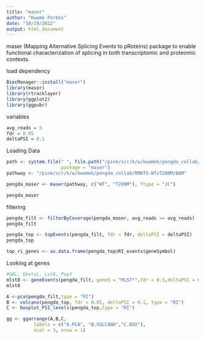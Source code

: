 ```yaml
---
title: "maser"
author: "Kwame Forbes"
date: "10/19/2022"
output: html_document
---
```

 maser (Mapping Alternative Splicing Events to pRoteins) package to enable functional characterization of splicing in both transcriptomic and proteomic contexts. 
 
 
load dependency 
```r
BiocManager::install("maser")
library(maser)
library(rtracklayer)
library(ggplot2)
library(ggpubr)
```

variables
```r
avg_reads = 5
fdr = 0.05
deltaPSI = 0.1
```


Loading Data
```r
path <- system.file(" ", file.path("/pine/scr/k/w/kwamek/pengda_collab/RMATS-WTvT200M/BAM"),
                    package = "maser")
pathway <- "/pine/scr/k/w/kwamek/pengda_collab/RMATS-WTvT200M/BAM"

pengda_maser <- maser(pathway, c("WT", "T200M"), ftype = "JC")

pengda_maser

```


filtering
```r
pengda_filt <- filterByCoverage(pengda_maser, avg_reads >= avg_reads)
pengda_filt

pengda_top <- topEvents(pengda_filt, fdr = fdr, deltaPSI = deltaPSI)
pengda_top

top_ri_genes <- as.data.frame(pengda_top@RI_events$geneSymbol)

```


Looking at genes
```r
#GBL, GbetaL, Lst8, Pop3
mlst8 <- geneEvents(pengda_filt, geneS = "MLST*",fdr = 0.5,deltaPSI = 0.1)
mlst8 

A <-pca(pengda_filt,type = "RI")
B <- volcano(pengda_top, fdr = 0.05, deltaPSI = 0.1, type = "RI")
C <- boxplot_PSI_levels(pengda_top,type = "RI")

gg <- ggarrange(A,B,C, 
          labels = c("A.PCA", "B.VOLCANO","C.BOX"),
          ncol = 3, nrow = 1)



```











